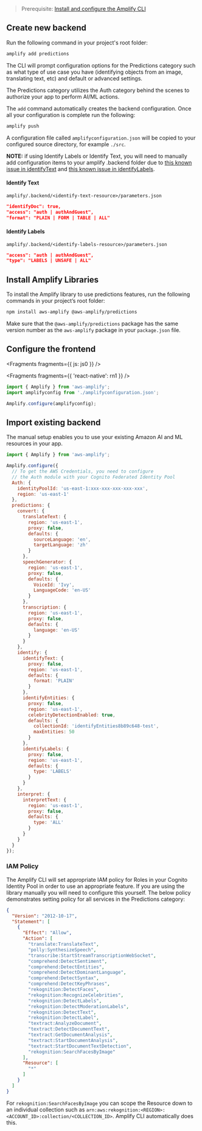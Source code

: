 > Prerequisite: [Install and configure the Amplify CLI](/cli/start/install)

## Create new backend

Run the following command in your project's root folder:

```bash
amplify add predictions
```

The CLI will prompt configuration options for the Predictions category such as what type of use case you have (identifying objects from an image, translating text, etc) and default or advanced settings.

The Predictions category utilizes the Auth category behind the scenes to authorize your app to perform AI/ML actions.

The `add` command automatically creates the backend configuration. Once all your configuration is complete run the following:

```bash
amplify push
```

A configuration file called `amplifyconfiguration.json` will be copied to your configured source directory, for example `./src`.

**NOTE:** if using Identify Labels or Identify Text, you will need to manually add configuration items to your amplify .backend folder due to [this known issue in identifyText](https://github.com/aws-amplify/amplify-cli/issues/12159) and [this known issue in identifyLabels](https://github.com/aws-amplify/amplify-cli/issues/12208).

#### Identify Text

`amplify/.backend/<identify-text-resource>/parameters.json`
```json
"identifyDoc": true,
"access": "auth | authAndGuest",
"format": "PLAIN | FORM | TABLE | ALL"
```

#### Identify Labels

`amplify/.backend/<identify-labels-resource>/parameters.json`
```json
"access": "auth | authAndGuest",
"type": "LABELS | UNSAFE | ALL"
```

## Install Amplify Libraries

To install the Amplify library to use predictions features, run the following commands in your project’s root folder:

```bash
npm install aws-amplify @aws-amplify/predictions
```

<Callout>

Make sure that the `@aws-amplify/predictions` package has the same version number as the `aws-amplify` package in your `package.json` file. 

</Callout>

## Configure the frontend


<Fragments fragments={{ js: js0 }} />


<Fragments fragments={{ 'react-native': rn1 }} />

```javascript
import { Amplify } from 'aws-amplify';
import amplifyconfig from './amplifyconfiguration.json';

Amplify.configure(amplifyconfig);
```

## Import existing backend

The manual setup enables you to use your existing Amazon AI and ML resources in your app.

```javascript
import { Amplify } from 'aws-amplify';

Amplify.configure({
  // To get the AWS Credentials, you need to configure
  // the Auth module with your Cognito Federated Identity Pool
  Auth: {
    identityPoolId: 'us-east-1:xxx-xxx-xxx-xxx-xxx',
    region: 'us-east-1'
  },
  predictions: {
    convert: {
      translateText: {
        region: 'us-east-1',
        proxy: false,
        defaults: {
          sourceLanguage: 'en',
          targetLanguage: 'zh'
        }
      },
      speechGenerator: {
        region: 'us-east-1',
        proxy: false,
        defaults: {
          VoiceId: 'Ivy',
          LanguageCode: 'en-US'
        }
      },
      transcription: {
        region: 'us-east-1',
        proxy: false,
        defaults: {
          language: 'en-US'
        }
      }
    },
    identify: {
      identifyText: {
        proxy: false,
        region: 'us-east-1',
        defaults: {
          format: 'PLAIN'
        }
      },
      identifyEntities: {
        proxy: false,
        region: 'us-east-1',
        celebrityDetectionEnabled: true,
        defaults: {
          collectionId: 'identifyEntities8b89c648-test',
          maxEntities: 50
        }
      },
      identifyLabels: {
        proxy: false,
        region: 'us-east-1',
        defaults: {
          type: 'LABELS'
        }
      }
    },
    interpret: {
      interpretText: {
        region: 'us-east-1',
        proxy: false,
        defaults: {
          type: 'ALL'
        }
      }
    }
  }
});
```

### IAM Policy

The Amplify CLI will set appropriate IAM policy for Roles in your Cognito Identity Pool in order to use an appropriate feature. If you are using the library manually you will need to configure this yourself. The below policy demonstrates setting policy for all services in the Predictions category:

```json
{
  "Version": "2012-10-17",
  "Statement": [
    {
      "Effect": "Allow",
      "Action": [
        "translate:TranslateText",
        "polly:SynthesizeSpeech",
        "transcribe:StartStreamTranscriptionWebSocket",
        "comprehend:DetectSentiment",
        "comprehend:DetectEntities",
        "comprehend:DetectDominantLanguage",
        "comprehend:DetectSyntax",
        "comprehend:DetectKeyPhrases",
        "rekognition:DetectFaces",
        "rekognition:RecognizeCelebrities",
        "rekognition:DetectLabels",
        "rekognition:DetectModerationLabels",
        "rekognition:DetectText",
        "rekognition:DetectLabel",
        "textract:AnalyzeDocument",
        "textract:DetectDocumentText",
        "textract:GetDocumentAnalysis",
        "textract:StartDocumentAnalysis",
        "textract:StartDocumentTextDetection",
        "rekognition:SearchFacesByImage"
      ],
      "Resource": [
        "*"
      ]
    }
  ]
}
```

For `rekognition:SearchFacesByImage` you can scope the Resource down to an individual collection such as `arn:aws:rekognition:<REGION>:<ACCOUNT_ID>:collection/<COLLECTION_ID>`. Amplify CLI automatically does this.
